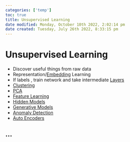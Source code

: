 ```yaml
---
categories: ['temp']
toc: true
title: Unsupervised Learning
date modified: Monday, October 10th 2022, 2:02:14 pm
date created: Tuesday, July 26th 2022, 8:33:15 pm
---
```


# Unsupervised Learning
- Discover useful things from raw data
- Representation/[Embedding](Embedding.qmd) Learning
- If labels , train network and take intermediate [Layers](Layers.qmd)
- [Clustering](Clustering.qmd)
- [PCA](PCA.qmd)
- [Feature Learning](Feature%20Learning.qmd)
- [Hidden Models](Hidden%20Models)
- [Generative Models](Generative%20Models.qmd)
- [Anomaly Detection](Anomaly%20Detection)
- [Auto Encoders](Auto%20Encoders.qmd)

## …



